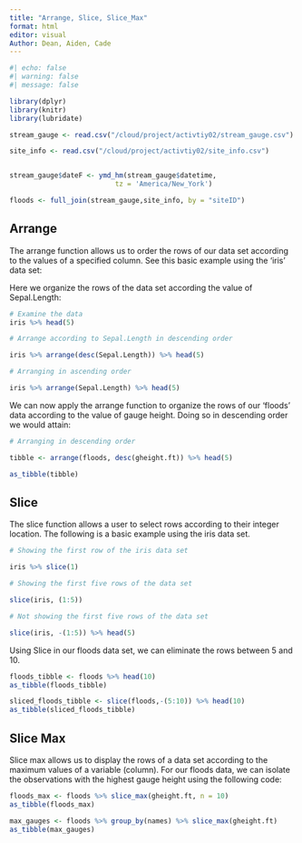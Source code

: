 ```yaml
---
title: "Arrange, Slice, Slice_Max"
format: html
editor: visual
Author: Dean, Aiden, Cade
---
```


```r
#| echo: false
#| warning: false
#| message: false

library(dplyr)
library(knitr)
library(lubridate)

stream_gauge <- read.csv("/cloud/project/activtiy02/stream_gauge.csv")

site_info <- read.csv("/cloud/project/activtiy02/site_info.csv")


stream_gauge$dateF <- ymd_hm(stream_gauge$datetime,
                          tz = 'America/New_York')

floods <- full_join(stream_gauge,site_info, by = "siteID")

```

## Arrange

The arrange function allows us to order the rows of our data set according to the values of a specified column. See this basic example using the 'iris' data set:

Here we organize the rows of the data set according the value of Sepal.Length:

```r

# Examine the data
iris %>% head(5)

# Arrange according to Sepal.Length in descending order

iris %>% arrange(desc(Sepal.Length)) %>% head(5)

# Arranging in ascending order

iris %>% arrange(Sepal.Length) %>% head(5)
```

We can now apply the arrange function to organize the rows of our 'floods' data according to the value of gauge height. Doing so in descending order we would attain:

```r

# Arranging in descending order 

tibble <- arrange(floods, desc(gheight.ft)) %>% head(5)

as_tibble(tibble)
```

## Slice

The slice function allows a user to select rows according to their integer location. The following is a basic example using the iris data set.

```r

# Showing the first row of the iris data set

iris %>% slice(1)

# Showing the first five rows of the data set 

slice(iris, (1:5))

# Not showing the first five rows of the data set

slice(iris, -(1:5)) %>% head(5)
```

Using Slice in our floods data set, we can eliminate the rows between 5 and 10.

```r

floods_tibble <- floods %>% head(10)
as_tibble(floods_tibble)

sliced_floods_tibble <- slice(floods,-(5:10)) %>% head(10)
as_tibble(sliced_floods_tibble)
```

## Slice Max

Slice max allows us to display the rows of a data set according to the maximum values of a variable (column). For our floods data, we can isolate the observations with the highest gauge height using the following code:

```r

floods_max <- floods %>% slice_max(gheight.ft, n = 10)
as_tibble(floods_max)

max_gauges <- floods %>% group_by(names) %>% slice_max(gheight.ft)
as_tibble(max_gauges)

```
